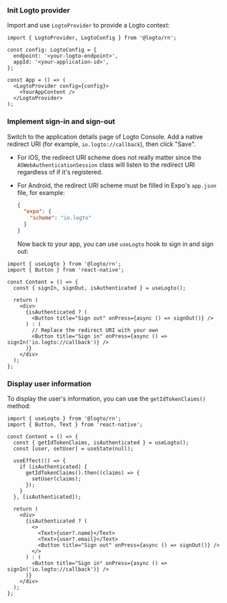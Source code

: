 
### Init Logto provider

Import and use `LogtoProvider` to provide a Logto context:

```tsx
import { LogtoProvider, LogtoConfig } from '@logto/rn';

const config: LogtoConfig = {
  endpoint: '<your-logto-endpoint>',
  appId: '<your-application-id>',
};

const App = () => (
  <LogtoProvider config={config}>
    <YourAppContent />
  </LogtoProvider>
);
```

### Implement sign-in and sign-out

<SignInFlowSummary />

Switch to the application details page of Logto Console. Add a native redirect URI (for example, `io.logto://callback`), then click "Save".

- For iOS, the redirect URI scheme does not really matter since the `ASWebAuthenticationSession` class will listen to the redirect URI regardless of if it's registered.
- For Android, the redirect URI scheme must be filled in Expo's `app.json` file, for example:

  ```json
  {
    "expo": {
      "scheme": "io.logto"
    }
  }
  ```

  Now back to your app, you can use `useLogto` hook to sign in and sign out:

```tsx
import { useLogto } from '@logto/rn';
import { Button } from 'react-native';

const Content = () => {
  const { signIn, signOut, isAuthenticated } = useLogto();

  return (
    <div>
      {isAuthenticated ? (
        <Button title="Sign out" onPress={async () => signOut()} />
      ) : (
        // Replace the redirect URI with your own
        <Button title="Sign in" onPress={async () => signIn('io.logto://callback')} />
      )}
    </div>
  );
};
```

### Display user information

To display the user's information, you can use the `getIdTokenClaims()` method:

```tsx
import { useLogto } from '@logto/rn';
import { Button, Text } from 'react-native';

const Content = () => {
  const { getIdTokenClaims, isAuthenticated } = useLogto();
  const [user, setUser] = useState(null);

  useEffect(() => {
    if (isAuthenticated) {
      getIdTokenClaims().then((claims) => {
        setUser(claims);
      });
    }
  }, [isAuthenticated]);

  return (
    <div>
      {isAuthenticated ? (
        <>
          <Text>{user?.name}</Text>
          <Text>{user?.email}</Text>
          <Button title="Sign out" onPress={async () => signOut()} />
        </>
      ) : (
        <Button title="Sign in" onPress={async () => signIn('io.logto://callback')} />
      )}
    </div>
  );
};
```

<Checkpoint />
